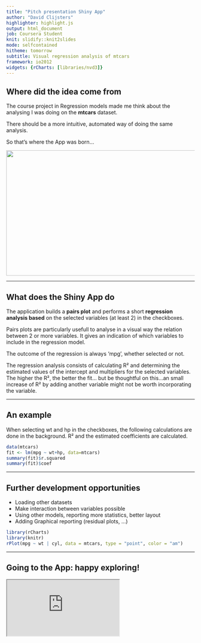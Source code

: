 ```yaml
---
title: "Pitch presentation Shiny App"
author: "David Clijsters"
highlighter: highlight.js
output: html_document
job: Coursera Student
knit: slidify::knit2slides
mode: selfcontained
hitheme: tomorrow
subtitle: Visual regression analysis of mtcars
framework: io2012
widgets: {rCharts: [libraries/nvd3]}
---
```


## Where did the idea come from

The course project in Regression models made me think about the analysing I was doing on the **mtcars** dataset.

There should be a more intuitive, automated way of doing the same analysis.

So that's where the App was born...

<div style='text-align: center;'>
  <img class="alignnone size-full wp-image-1760" src="http://donpower.me/wp-content/uploads/2013/01/Eureka-Idea-Light-Bulb1.jpg" width="550" height="335">
</div>

---

## What does the Shiny App do

The application builds a **pairs plot** and performs a short **regression analysis based** on the selected variables (at least 2) in the checkboxes.

Pairs plots are particularly usefull to analyse in a visual way the relation between 2 or more variables. It gives an indication of which variables to include in the regression model.

The outcome of the regression is always 'mpg', whether selected or not.

The regression analysis consists of calculating R² and determining the estimated values of the intercept and multipliers for the selected variables.
The higher the R², the better the fit... but be thoughtful on this...an small increase of R² by adding another variable might not be worth incorporating the variable.

---

## An example

When selecting wt and hp in the checkboxes, the following calculations are done in the background. R² and the estimated coefficients are calculated.

```r
data(mtcars)
fit <- lm(mpg ~ wt+hp, data=mtcars)
summary(fit)$r.squared
summary(fit)$coef
```


---

## Further development opportunities

* Loading other datasets
* Make interaction between variables possible
* Using other models, reporting more statistics, better layout
* Adding Graphical reporting (residual plots, ...)

```r
library(rCharts)
library(knitr)
rPlot(mpg ~ wt | cyl, data = mtcars, type = "point", color = "am")
```


---

## Going to the App: happy exploring!

<div align="center">
<iframe 
src="http://clijda.shinyapps.io/mtcars_reganal/" >
  </iframe></div>


